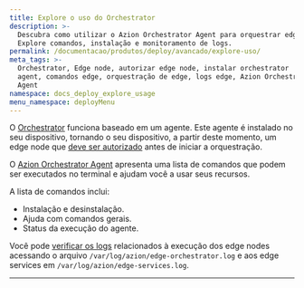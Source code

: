 ```yaml
---
title: Explore o uso do Orchestrator
description: >-
  Descubra como utilizar o Azion Orchestrator Agent para orquestrar edge nodes.
  Explore comandos, instalação e monitoramento de logs.
permalink: /documentacao/produtos/deploy/avancado/explore-uso/
meta_tags: >-
  Orchestrator, Edge node, autorizar edge node, instalar orchestrator
  agent, comandos edge, orquestração de edge, logs edge, Azion Orchestrator
  Agent
namespace: docs_deploy_explore_usage
menu_namespace: deployMenu
---
```



O [Orchestrator](/pt-br/documentacao/produtos/deploy/edge-orchestrator/) funciona baseado em um agente. Este agente é instalado no seu dispositivo, tornando o seu dispositivo, a partir deste momento, um edge node que [deve ser autorizado](/pt-br/documentacao/produtos/guias/deploy/autorizar-edge-node/) antes de iniciar a orquestração.

O [Azion Orchestrator Agent](/pt-br/documentacao/produtos/guias/deploy/instalar-orchestrator-agent/) apresenta uma lista de comandos que podem ser executados no terminal e ajudam você a usar seus recursos.

A lista de comandos inclui:

- Instalação e desinstalação.
- Ajuda com comandos gerais.
- Status da execução do agente.

<LinkButton link="/pt-br/documentacao/produtos/deploy/edge-orchestrator/edge-node/#comandos-e-opcoes-do-agente" label="ir para a referência de comandos do agente do Orchestrator" severity="secondary" target="_blank" />

Você pode [verificar os logs](/pt-br/documentacao/produtos/guias/deploy/verificar-logs/) relacionados à execução dos edge nodes acessando o arquivo `/var/log/azion/edge-orchestrator.log` e aos edge services em `/var/log/azion/edge-services.log`.

---

